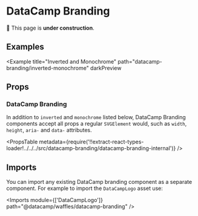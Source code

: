 


# DataCamp Branding

🚧 This page is **under construction**.

## Examples

<Example title="Basic Usage" path="datacamp-branding/basic-usage">
  <BasicUsage />
</Example>

<Example title="Custom Size" path="datacamp-branding/custom-size">
  <CustomSize />
</Example>

<Example title="Monochrome" path="datacamp-branding/monochrome">
  <Monochrome />
</Example>

<Example title="Inverted" path="datacamp-branding/inverted" darkPreview>
  <Inverted />
</Example>

<Example
  title="Inverted and Monochrome"
  path="datacamp-branding/inverted-monochrome"
  darkPreview
>
  <InvertedMonochrome />
</Example>

## Props

### DataCamp Branding

In addition to `inverted` and `monochrome` listed below, DataCamp Branding components accept all props a regular `SVGElement` would, such as `width`, `height`, `aria-` and `data-` attributes.

<PropsTable
  metadata={require('!!extract-react-types-loader!../../../src/datacamp-branding/datacamp-branding-internal')}
/>

## Imports

You can import any existing DataCamp branding component as a separate component. For example to import the `DataCampLogo` asset use:

<Imports module={['DataCampLogo']} path="@datacamp/waffles/datacamp-branding" />
